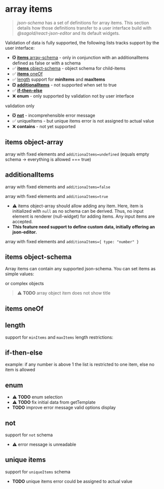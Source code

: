 
<Meta title="ArrayItems" />

# array items

> _json-schema_ has a set of definitions for array items. This section details how those definitions transfer to a user interface build with _@sagold/react-json-editor_ and its default widgets.

Validation of data is fully supported, the following lists tracks support by the user interface:

- ❎ [**items** array-schema](#items-items-schema) - only in conjunction with an additionalItems defined as false or with a schema
- ✅ [**items** object-schema](#items-object-schema) - object schema for child-items
- ✅ [**items** oneOf](#items-oneof)
- ✅ [length](#length) support for **minItems** and **maxItems**
- ❎ [**additionalItems**](additionalItems) - not supported when set to true
- ✅ [**if-then-else**](#if-then-else)
- ❌ **enum** - only supported by validation not by user interface

validation only

- ❎ [**not**](#not) - incomprehensible error message
- ✅ uniqueItems - but unique items error is not assigned to actual value
- ❌ **contains** - not yet supported

## items object-array

array with fixed elements and `additionaItems=undefined` (equals empty schema -> everything is allowed === true)

<Canvas>
  <JsonForm
    addOptionalProps={false}
    options={{ title: true }}
    schema={{
      title: 'Content with any additional items',
      type: 'array',
      items: [
        {
          title: 'Title',
          type: 'string'
        },
        {
          title: 'Subtitle',
          type: 'string'
        }
      ]
    }}
  />
</Canvas>

## additionalItems

array with fixed elements and `additionaItems=false`

<Canvas>
  <JsonForm
    validate={true}
    addOptionalProps={false}
    data={['first', 'second', 'invalid']}
    schema={{
      title: 'Content with no additional items',
      type: 'array',
      items: [
        {
          title: 'Title',
          type: 'string'
        },
        {
          title: 'Subtitle',
          type: 'string'
        }
      ],
      additionalItems: false
    }}
  />
</Canvas>

array with fixed elements and `additionaItems=true`

- ⚠️ items object-array should allow adding any item. Here, item is initialized with `null` as no schema can be derived. Thus, no input element is renderer (null-widget) for adding items. Any input items are accepted.
- **This feature need support to define custom data, initially offering an json-editor.**

<Canvas>
  <JsonForm
    addOptionalProps={false}
    data={['first', 'second', 'unknown', 42, { title: 'schema is retrieved from input data' }]}
    schema={{
      title: 'Content with any additional item',
      type: 'array',
      items: [
        {
          title: 'Title',
          type: 'string'
        },
        {
          title: 'Subtitle',
          type: 'string'
        }
      ],
      additionalItems: true
    }}
  />
</Canvas>

array with fixed elements and `additionaItems={ type: "number" }`

<Canvas>
  <JsonForm
    addOptionalProps={false}
    schema={{
      title: 'Content with additional numbers',
      type: 'array',
      items: [
        {
          title: 'Title',
          type: 'string'
        },
        {
          title: 'Subtitle',
          type: 'string'
        }
      ],
      additionalItems: {
        type: 'number'
      }
    }}
  />
</Canvas>

## items object-schema

Array items can contain any supported json-schema. You can set items as simple values:

<Canvas>
  <JsonForm
    addOptionalProps={false}
    data={[2023]}
    schema={{
      type: 'array',
      items: {
        title: 'item',
        type: 'number',
        default: 1
      },
      options: { title: true }
    }}
  />
</Canvas>

or complex objects

> ⚠️ **TODO** array object item does not show title

<Canvas>
  <JsonForm
    addOptionalProps={false}
    data={[2023]}
    schema={{
      type: 'array',
      options: { title: true },
      items: {
        type: 'object',
        required: ['alt', 'image'],
        title: 'Content image',
        properties: {
          alt: {
            title: 'Image alt text',
            type: 'string'
          },
          image: {
            title: 'Image',
            type: 'string',
            format: 'file'
          },
          width: {
            title: 'Width in px',
            type: 'number',
            default: 400
          }
        }
      }
    }}
  />
</Canvas>

## items oneOf

<Canvas>
  <JsonForm
    addOptionalProps={false}
    data={[{ type: 'header' }]}
    schema={{
      type: 'array',
      items: {
        oneOfProperty: 'type',
        oneOf: [
          {
            id: 'header',
            title: 'header',
            type: 'object',
            required: ['type', 'text'],
            properties: {
              type: {
                type: 'string',
                const: 'header',
                options: {
                  hidden: true
                }
              },
              text: {
                title: 'Header text',
                type: 'string'
              }
            }
          },
          {
            id: 'paragraph',
            title: 'paragraph',
            type: 'object',
            required: ['type', 'text'],
            properties: {
              type: {
                type: 'string',
                const: 'paragraph',
                options: {
                  hidden: true
                }
              },
              text: {
                title: 'Paragraph text',
                type: 'string'
              }
            }
          }
        ]
      },
      additionalItems: {
        title: 'Width in px',
        type: 'number',
        default: 400
      }
    }}
  />
</Canvas>

## length

support for `minItems` and `maxItems` length restrictions:

<Canvas>
  <JsonForm
    addOptionalProps={false}
    schema={{
      type: 'array',
      minItems: 1,
      maxItems: 3,
      items: {
        title: 'item',
        type: 'number',
        default: 1
      },
      options: { title: true }
    }}
  />
</Canvas>

## if-then-else

example: if any number is above 1 the list is restricted to one item, else no item is allowed

<Canvas>
  <JsonForm
    addOptionalProps={false}
    validate={true}
    schema={{
      type: 'array',
      items: {
        title: 'Item',
        type: 'number',
        default: 2
      },
      minItems: 1,
      if: {
        items: {
          maximum: 1
        }
      },
      then: {
        maxItems: 1
      },
      else: {
        maxItems: 0
      },
      options: { title: true }
    }}
  />
</Canvas>

## enum

- ⚠️ **TODO** enum selection
- ⚠️ **TODO** fix initial data from getTemplate
- **TODO** improve error message valid options display

<Canvas>
  <JsonForm
    validate={true}
    addOptionalProps={false}
    schema={{
      type: 'array',
      enum: [
        [2019, 10, 22],
        [2023, 1, 1]
      ],
      items: {
        type: 'number'
      },
      minItems: 3,
      maxItems: 3,
      options: { title: true }
    }}
  />
</Canvas>

## not

support for `not` schema

- ⚠️ error message is unreadable

<Canvas>
  <JsonForm
    addOptionalProps={false}
    data={[123]}
    schema={{
      title: 'Array using not',
      description: 'value 123 is not allowed as array item',
      type: 'array',
      not: {
        type: 'array',
        items: {
          const: 123
        }
      },
      items: {
        title: 'item',
        type: 'number',
        default: 1
      },
      options: { title: true }
    }}
  />
</Canvas>

## unique items

support for `uniqueItems` schema

- **TODO** unique items error could be assigned to actual value

<Canvas>
  <JsonForm
    validate={true}
    addOptionalProps={false}
    data={[1, 2, 2]}
    schema={{
      title: 'Array with unique items',
      type: 'array',
      uniqueItems: true,
      items: {
        title: 'item',
        type: 'number',
        default: 1
      },
      options: { title: true }
    }}
  />
</Canvas>
